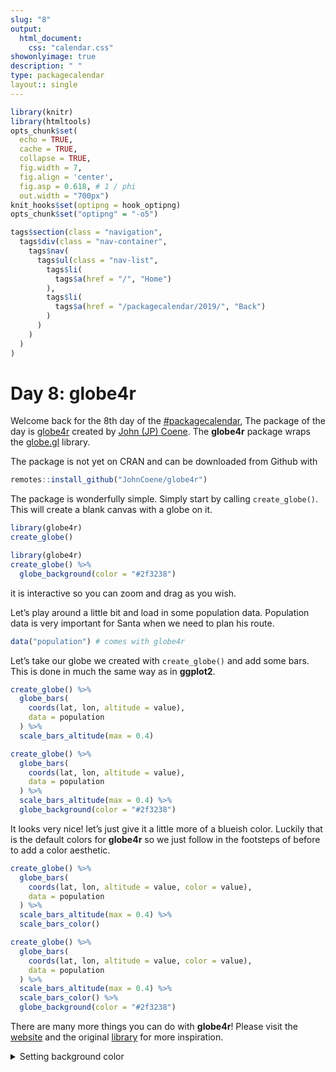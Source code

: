 ```yaml
---
slug: "8"
output: 
  html_document:
    css: "calendar.css"
showonlyimage: true
description: " "
type: packagecalendar
layout:: single
---
```


<html>
    <link rel="stylesheet" href="calendar-post.css"/>
</html>

```r
library(knitr)
library(htmltools)
opts_chunk$set(
  echo = TRUE, 
  cache = TRUE,
  collapse = TRUE,
  fig.width = 7, 
  fig.align = 'center',
  fig.asp = 0.618, # 1 / phi
  out.width = "700px")
knit_hooks$set(optipng = hook_optipng)
opts_chunk$set("optipng" = "-o5")
```

```r
tags$section(class = "navigation",
  tags$div(class = "nav-container",
    tags$nav(
      tags$ul(class = "nav-list",
        tags$li(
          tags$a(href = "/", "Home")
        ),
        tags$li(
          tags$a(href = "/packagecalendar/2019/", "Back")
        )
      )
    )
  )
)
```

# Day 8: globe4r

Welcome back for the 8th day of the [#packagecalendar](https://twitter.com/hashtag/packagecalendar),
The package of the day is [globe4r](https://github.com/JohnCoene/globe4r) created by [John (JP) Coene](https://twitter.com/jdatap).
The **globe4r** package wraps the [globe.gl](https://github.com/vasturiano/globe.gl) library.

The package is not yet on CRAN and can be downloaded from Github with

```r
remotes::install_github("JohnCoene/globe4r")
```

The package is wonderfully simple. Simply start by calling `create_globe()`.
This will create a blank canvas with a globe on it.

```r
library(globe4r)
create_globe()
```

```r
library(globe4r)
create_globe() %>%
  globe_background(color = "#2f3238")
```
it is interactive so you can zoom and drag as you wish.

Let's play around a little bit and load in some population data.
Population data is very important for Santa when we need to plan his route.

```r
data("population") # comes with globe4r
```

Let's take our globe we created with `create_globe()` and add some bars.
This is done in much the same way as in **ggplot2**.

```r
create_globe() %>%
  globe_bars(
    coords(lat, lon, altitude = value),
    data = population
  ) %>% 
  scale_bars_altitude(max = 0.4)
```

```r
create_globe() %>%
  globe_bars(
    coords(lat, lon, altitude = value),
    data = population
  ) %>% 
  scale_bars_altitude(max = 0.4) %>%
  globe_background(color = "#2f3238")
```

It looks very nice! let's just give it a little more of a blueish color. 
Luckily that is the default colors for **globe4r** so we just follow in the footsteps of before to add a color aesthetic.

```r
create_globe() %>%
  globe_bars(
    coords(lat, lon, altitude = value, color = value),
    data = population
  ) %>% 
  scale_bars_altitude(max = 0.4) %>% 
  scale_bars_color()
```

```r
create_globe() %>%
  globe_bars(
    coords(lat, lon, altitude = value, color = value),
    data = population
  ) %>% 
  scale_bars_altitude(max = 0.4) %>% 
  scale_bars_color() %>%
  globe_background(color = "#2f3238")
```

There are many more things you can do with **globe4r**! Please visit the [website](https://globe4r.john-coene.com/) and the original [library](https://github.com/vasturiano/globe.gl) for more inspiration.

<details>
 <summary>Setting background color</summary>

`create_globe()` will by default use a black background color.
I have secretly used `globe_background(color = "#2f3238")` to set the background color equal to the page background color.

</details>
